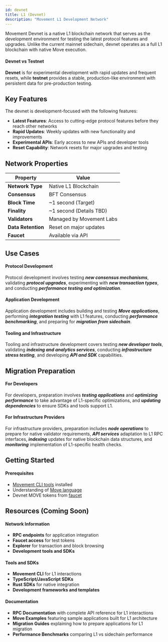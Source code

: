 ```yaml
---
id: devnet
title: L1 (Devnet)
description: "Movement L1 Development Network"
---
```



Movement Devnet is a native L1 blockchain network that serves as the development environment for testing the latest protocol features and upgrades. Unlike the current mainnet sidechain, devnet operates as a full L1 blockchain with native Move execution.

#### Devnet vs Testnet

**Devnet** is for experimental development with rapid updates and frequent resets, while **testnet** provides a stable, production-like environment with persistent data for pre-production testing.

## Key Features

The devnet is development-focused with the following features:

- **Latest Features**: Access to cutting-edge protocol features before they reach other networks
- **Rapid Updates**: Weekly updates with new functionality and improvements
- **Experimental APIs**: Early access to new APIs and developer tools
- **Reset Capability**: Network resets for major upgrades and testing

## Network Properties

| Property | Value |
|----------|-------|
| **Network Type** | Native L1 Blockchain |
| **Consensus** | BFT Consensus |
| **Block Time** | ~1 second (Target) |
| **Finality** | ~1 second (Details TBD) |
| **Validators** | Managed by Movement Labs |
| **Data Retention** | Reset on major updates |
| **Faucet** | Available via API |


## Use Cases

#### Protocol Development

Protocol development involves testing _**new consensus mechanisms**_, validating _**protocol upgrades**_, experimenting with _**new transaction types**_, and conducting _**performance testing and optimization**_.

#### Application Development

Application development includes building and testing _**Move applications**_, performing _**integration testing**_ with L1 features, conducting _**performance benchmarking**_, and preparing for _**migration from sidechain**_.

#### Tooling and Infrastructure

Tooling and infrastructure development covers testing _**new developer tools**_, validating _**indexing and analytics services**_, conducting _**infrastructure stress testing**_, and developing _**API and SDK**_ capabilities.


## Migration Preparation

#### For Developers

For developers, preparation involves _**testing applications**_ and  _**optimizing performance**_ to take advantage of L1-specific optimizations, and _**updating dependencies**_ to ensure SDKs and tools support L1.

#### For Infrastructure Providers

For infrastructure providers, preparation includes _**node operations**_ to prepare for native validator requirements, _**API services**_ adaptation to L1 RPC interfaces, _**indexing**_ updates for native blockchain data structures, and _**monitoring**_ implementation of L1-specific health checks.



## Getting Started

#### Prerequisites

- [Movement CLI tools](/devs/movementcli) installed
- Understanding of [Move language](/general/l1/move-language)
- Devnet MOVE tokens from [faucet](/general/networks/testnet#getting-started)

## Resources (Coming Soon)

#### Network Information

- **RPC endpoints** for application integration
- **Faucet access** for test tokens
- **Explorer** for transaction and block browsing
- **Development tools and SDKs**

#### Tools and SDKs

- **Movement CLI** for L1 interactions
- **TypeScript/JavaScript SDKs**
- **Rust SDKs** for native integration
- **Development frameworks and templates**

#### Documentation

- **RPC Documentation** with complete API reference for L1 interactions
- **Move Examples** featuring sample applications built for L1 architecture
- **Migration Guides** explaining how to prepare applications for L1 migration
- **Performance Benchmarks** comparing L1 vs sidechain performance
